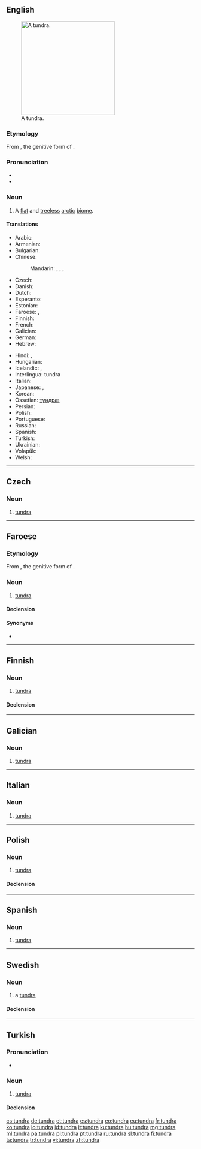 {{also|Tundra|túndra}}
==English==
{{was wotd|2006|December|24}}
{{wikipedia}}
[[Image:Wrangel Island tundra.jpg|thumb|250px|A tundra.]]

===Etymology===
From {{etyl|sjd|en}} {{term||tū̄ndra|lang=sjd}}, the genitive form of {{term|тӯндар||treeless plain|tr=tūndar|sc=Cyrl|lang=sjd}}.

===Pronunciation===
* {{IPA|/ˈtʌndɹə/}}
* {{audio|en-us-tundra.ogg|Audio (US)}}

===Noun===
{{en-noun}}

# A [[flat]] and [[treeless]] [[arctic]] [[biome]].

====Translations====
{{trans-top|flat treeless arctic region}}
* Arabic: {{t-|ar|تندرا|f|tr=túndraa}}
* Armenian: {{t-|hy|տունդրա|tr=tundra}}
* Bulgarian: {{t-|bg|тундра|f|tr=túndra}}
* Chinese:
*: Mandarin: {{t|cmn|凍原|sc=Hani}},  {{t|cmn|冻原|tr=dòngyuán|sc=Hani}},  {{qualifier|permafrost}} {{t|cmn|凍土層|sc=Hani}},  {{t|cmn|冻土层|tr=dòngtǔcéng|sc=Hani}}
* Czech: {{t+|cs|tundra|f}}
* Danish: {{t-|da|tundra|c}}
* Dutch: {{t+|nl|toendra}}
* Esperanto: {{t-|eo|tundro}}
* Estonian: {{t+|et|tundra}}
* Faroese: {{t-|fo|tundra|f}}, {{t-|fo|frostmýra|f}}
* Finnish: {{t+|fi|tundra}}
* French: {{t+|fr|toundra|f}}
* Galician: {{t-|gl|tundra|f}}
* German: {{t+|de|Tundra|f}}
* Hebrew: {{t-|he|טוּנְדְרָה|f}}
{{trans-mid}}
* Hindi: {{t-|hi|टुंड्रा|tr=ṭuṇḍrā}}, {{t-|hi|तुन्द्रा|tr=tundrā}}
* Hungarian: {{t+|hu|tundra}}
* Icelandic: {{t+|is|freðmýri|f}}, {{t-|is|túndra|f}}
* Interlingua: tundra
* Italian: {{t+|it|tundra|f}}
* Japanese: {{t-|ja|ツンドラ|tr=tsundora}},  {{t-|ja|凍原|tr=とうげん, tōgen}}
* Korean: {{t+|ko|툰드라|tr=tundeura|sc=Hang}}
* Ossetian: [[тундрæ]]
* Persian: {{t-|fa|توندرا|tr=tundra}}
* Polish: {{t+|pl|tundra|f}}
* Portuguese: {{t+|pt|tundra|f}}
* Russian: {{t+|ru|тундра|f|tr=túndra}}
* Spanish: {{t+|es|tundra|f}}
* Turkish: {{t+|tr|tundra}}
* Ukrainian: {{t-|uk|тундра|f|tr=túndra}}
* Volapük: {{t-|vo|muskän}}
* Welsh: {{t-|cy|twndra|m}}
{{trans-bottom}}

----

==Czech==

===Noun===
{{cs-noun|g=f}}

# [[#English|tundra]] {{gloss|flat and treeless arctic biome}}

----

==Faroese==

===Etymology===
From {{etyl|sjd|fo}} {{term||tū̄ndra|lang=sjd}}, the genitive form of {{term|тӯндар||treeless plain|tr=tūndar|sc=Cyrl|lang=sjd}}.

===Noun===
{{fo-noun|f|tundru|-}}

# [[#English|tundra]] {{gloss|flat and treeless arctic biome}}

====Declension====
{{fo-decl-noun-f1|tundr}}

====Synonyms====
* {{l|fo|frostmýra}}

----

==Finnish==

===Noun===
{{fi-noun|g=f}}

# [[#English|tundra]] {{gloss|flat and treeless arctic biome}}

====Declension====
{{fi-decl-koira|tundr}}

----

==Galician==

===Noun===
{{gl-noun|f}}

# [[#English|tundra]]

----

==Italian==

===Noun===
{{it-noun|tundr|f|a|e}}

# [[#English|tundra]]

----

==Polish==
{{wikipedia|lang=pl}}

===Noun===
{{pl-noun|f}}

# [[#English|tundra]]

====Declension====
{{pl-decl-noun-f|tund|r}}

----

==Spanish==
{{wikipedia|lang=es}}

===Noun===
{{es-noun|f}}

# [[#English|tundra]]

----

==Swedish==

===Noun===
{{sv-noun|c}}

# a [[#English|tundra]]

====Declension====
{{sv-noun-reg-or|tundr}}

----

==Turkish==

===Pronunciation===
* {{IPA|tundɾa|lang=tr}}

===Noun===
{{tr-noun|yı|lar}}

# [[#English|tundra]]

====Declension====
{{tr-noun-v|a|poss=+|pred=+}}

[[cs:tundra]]
[[de:tundra]]
[[et:tundra]]
[[es:tundra]]
[[eo:tundra]]
[[eu:tundra]]
[[fr:tundra]]
[[ko:tundra]]
[[io:tundra]]
[[id:tundra]]
[[it:tundra]]
[[ku:tundra]]
[[hu:tundra]]
[[mg:tundra]]
[[ml:tundra]]
[[pa:tundra]]
[[pl:tundra]]
[[pt:tundra]]
[[ru:tundra]]
[[sl:tundra]]
[[fi:tundra]]
[[ta:tundra]]
[[tr:tundra]]
[[vi:tundra]]
[[zh:tundra]]
